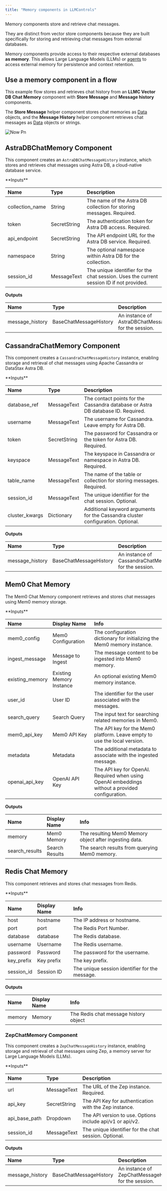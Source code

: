 ```yaml
---
title: "Memory components in LLMControls"
---
```


Memory components store and retrieve chat messages.

They are distinct from vector store components because they are built specifically for storing and retrieving chat messages from external databases.

Memory components provide access to their respective external databases **as memory**. This allows Large Language Models (LLMs) or [agents](/Components/Agents) to access external memory for persistence and context retention.

## **Use a memory component in a flow**[**​**](https://docs.langflow.org/components-memories#use-a-memory-component-in-a-flow)

This example flow stores and retrieves chat history from an **LLMC Vector DB Chat Memory** component with **Store Message** and **Message history** components.

The **Store Message** helper component stores chat memories as [Data](/Concepts/LLMCobjects) objects, and the **Message History** helper component retrieves chat messages as [Data](/Concepts/LLMCobjects) objects or strings.

![Now Pn](/images/now.png)

## **AstraDBChatMemory Component**[**​**](https://docs.langflow.org/components-memories#astradbchatmemory-component)

This component creates an `AstraDBChatMessageHistory` instance, which stores and retrieves chat messages using Astra DB, a cloud-native database service.

<Accordion title="Parameters">
  **Inputs**

  | **Name**        | **Type**     | **Description**                                                                          |
  | :-------------- | :----------- | :--------------------------------------------------------------------------------------- |
  | collection_name | String       | The name of the Astra DB collection for storing messages. Required.                      |
  | token           | SecretString | The authentication token for Astra DB access. Required.                                  |
  | api_endpoint    | SecretString | The API endpoint URL for the Astra DB service. Required.                                 |
  | namespace       | String       | The optional namespace within Astra DB for the collection.                               |
  | session_id      | MessageText  | The unique identifier for the chat session. Uses the current session ID if not provided. |

  **Outputs**

  | **Name**        | **Type**               | **Description**                                           |
  | :-------------- | :--------------------- | :-------------------------------------------------------- |
  | message_history | BaseChatMessageHistory | An instance of AstraDBChatMessageHistory for the session. |
</Accordion>

## **CassandraChatMemory Component**[**​**](https://docs.langflow.org/components-memories#cassandrachatmemory-component)

This component creates a `CassandraChatMessageHistory` instance, enabling storage and retrieval of chat messages using Apache Cassandra or DataStax Astra DB.

<Accordion title="Parameters">
  **Inputs**

  | **Name**       | **Type**     | **Description**                                                                  |
  | :------------- | :----------- | :------------------------------------------------------------------------------- |
  | database_ref   | MessageText  | The contact points for the Cassandra database or Astra DB database ID. Required. |
  | username       | MessageText  | The username for Cassandra. Leave empty for Astra DB.                            |
  | token          | SecretString | The password for Cassandra or the token for Astra DB. Required.                  |
  | keyspace       | MessageText  | The keyspace in Cassandra or namespace in Astra DB. Required.                    |
  | table_name     | MessageText  | The name of the table or collection for storing messages. Required.              |
  | session_id     | MessageText  | The unique identifier for the chat session. Optional.                            |
  | cluster_kwargs | Dictionary   | Additional keyword arguments for the Cassandra cluster configuration. Optional.  |

  **Outputs**

  | **Name**        | **Type**               | **Description**                                             |
  | :-------------- | :--------------------- | :---------------------------------------------------------- |
  | message_history | BaseChatMessageHistory | An instance of CassandraChatMessageHistory for the session. |
</Accordion>

## **Mem0 Chat Memory**

The Mem0 Chat Memory component retrieves and stores chat messages using Mem0 memory storage.

<Accordion title="Parameters">
  **Inputs**

  | **Name**        | **Display Name**         | **Info**                                                                                        |
  | :-------------- | :----------------------- | :---------------------------------------------------------------------------------------------- |
  | mem0_config     | Mem0 Configuration       | The configuration dictionary for initializing the Mem0 memory instance.                         |
  | ingest_message  | Message to Ingest        | The message content to be ingested into Mem0 memory.                                            |
  | existing_memory | Existing Memory Instance | An optional existing Mem0 memory instance.                                                      |
  | user_id         | User ID                  | The identifier for the user associated with the messages.                                       |
  | search_query    | Search Query             | The input text for searching related memories in Mem0.                                          |
  | mem0_api_key    | Mem0 API Key             | The API key for the Mem0 platform. Leave empty to use the local version.                        |
  | metadata        | Metadata                 | The additional metadata to associate with the ingested message.                                 |
  | openai_api_key  | OpenAI API Key           | The API key for OpenAI. Required when using OpenAI embeddings without a provided configuration. |

  **Outputs**

  | **Name**       | **Display Name** | **Info**                                               |
  | :------------- | :--------------- | :----------------------------------------------------- |
  | memory         | Mem0 Memory      | The resulting Mem0 Memory object after ingesting data. |
  | search_results | Search Results   | The search results from querying Mem0 memory.          |
</Accordion>

## **Redis Chat Memory**

This component retrieves and stores chat messages from Redis.

<Accordion title="Parameters">
  **Inputs**

  | **Name**   | **Display Name** | **Info**                                       |
  | :--------- | :--------------- | :--------------------------------------------- |
  | host       | hostname         | The IP address or hostname.                    |
  | port       | port             | The Redis Port Number.                         |
  | database   | database         | The Redis database.                            |
  | username   | Username         | The Redis username.                            |
  | password   | Password         | The password for the username.                 |
  | key_prefix | Key prefix       | The key prefix.                                |
  | session_id | Session ID       | The unique session identifier for the message. |

  **Outputs**

  | **Name** | **Display Name** | **Info**                              |
  | :------- | :--------------- | :------------------------------------ |
  | memory   | Memory           | The Redis chat message history object |
</Accordion>

### **ZepChatMemory Component**

This component creates a `ZepChatMessageHistory` instance, enabling storage and retrieval of chat messages using Zep, a memory server for Large Language Models (LLMs).

<Accordion title="Parameters">
  **Inputs**

  | **Name**      | **Type**     | **Description**                                           |
  | :------------ | :----------- | :-------------------------------------------------------- |
  | url           | MessageText  | The URL of the Zep instance. Required.                    |
  | api_key       | SecretString | The API Key for authentication with the Zep instance.     |
  | api_base_path | Dropdown     | The API version to use. Options include api/v1 or api/v2. |
  | session_id    | MessageText  | The unique identifier for the chat session. Optional.     |

  **Outputs**

  | **Name**        | **Type**               | **Description**                                       |
  | :-------------- | :--------------------- | :---------------------------------------------------- |
  | message_history | BaseChatMessageHistory | An instance of ZepChatMessageHistory for the session. |
</Accordion>
